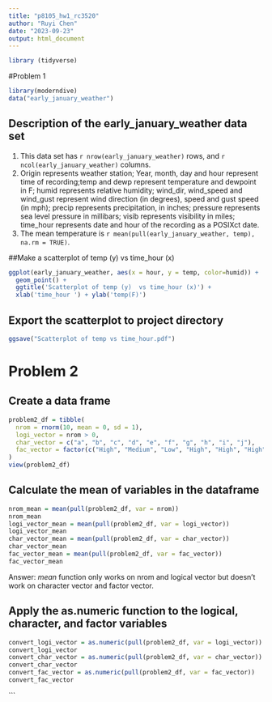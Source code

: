 ```yaml
---
title: "p8105_hw1_rc3520"
author: "Ruyi Chen"
date: "2023-09-23"
output: html_document
---
```

```r
library (tidyverse)
```

#Problem 1

```r
library(moderndive)
data("early_january_weather")
```

## Description of the early_january_weather data set

1.  This data set has `r nrow(early_january_weather)` rows, and `r ncol(early_january_weather)` columns. 
2.  Origin represents weather station; Year, month, day and hour represent time of recording;temp and dewp represent temperature and dewpoint in F; humid represents relative humidity; wind_dir, wind_speed and wind_gust represent wind direction (in degrees), speed and gust speed (in mph); precip represents precipitation, in inches; pressure represents sea level pressure in millibars; visib represents visibility in miles; time_hour represents date and hour of the recording as a POSIXct date.
3.  The mean temperature is `r mean(pull(early_january_weather, temp), na.rm = TRUE)`.

##Make a scatterplot of temp (y) vs time_hour (x)
```r
ggplot(early_january_weather, aes(x = hour, y = temp, color=humid)) + 
  geom_point() + 
  ggtitle('Scatterplot of temp (y)  vs time_hour (x)') +
  xlab('time_hour ') + ylab('temp(F)')
```

## Export the scatterplot to project directory
```r
ggsave("Scatterplot of temp vs time_hour.pdf")
```


# Problem 2

## Create a data frame 
```r
problem2_df = tibble(
  nrom = rnorm(10, mean = 0, sd = 1),
  logi_vector = nrom > 0,
  char_vector = c("a", "b", "c", "d", "e", "f", "g", "h", "i", "j"),
  fac_vector = factor(c("High", "Medium", "Low", "High", "High", "High", "Low", "Low", "Low", "Medium"))
)
view(problem2_df)
```

## Calculate the mean of variables in the dataframe
```r
nrom_mean = mean(pull(problem2_df, var = nrom))
nrom_mean
logi_vector_mean = mean(pull(problem2_df, var = logi_vector))
logi_vector_mean
char_vector_mean = mean(pull(problem2_df, var = char_vector))
char_vector_mean
fac_vector_mean = mean(pull(problem2_df, var = fac_vector))
fac_vector_mean
```
Answer: _mean_ function only works on nrom and logical vector but doesn't work on character vector and factor vector.

## Apply the as.numeric function to the logical, character, and factor variables 
```r
convert_logi_vector = as.numeric(pull(problem2_df, var = logi_vector))
convert_logi_vector
convert_char_vector = as.numeric(pull(problem2_df, var = char_vector))
convert_char_vector
convert_fac_vector = as.numeric(pull(problem2_df, var = fac_vector))
convert_fac_vector
```


```

